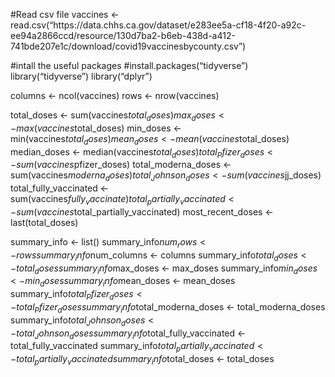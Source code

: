 #Read csv file
vaccines <- read.csv("https://data.chhs.ca.gov/dataset/e283ee5a-cf18-4f20-a92c-ee94a2866ccd/resource/130d7ba2-b6eb-438d-a412-741bde207e1c/download/covid19vaccinesbycounty.csv")

#intall the useful packages
#install.packages("tidyverse")
library("tidyverse")
library("dplyr")


columns <- ncol(vaccines)
rows <- nrow(vaccines)

total_doses <- sum(vaccines$total_doses)
max_doses <- max(vaccines$total_doses)
min_doses <- min(vaccines$total_doses)
mean_doses <- mean(vaccines$total_doses)
median_doses <- median(vaccines$total_doses)
total_Pfizer_doses <- sum(vaccines$pfizer_doses)
total_moderna_doses <- sum(vaccines$moderna_doses)
total_Johnson_doses <- sum(vaccines$jj_doses)
total_fully_vaccinated <- sum(vaccines$fully_vaccinate)
total_partially_vaccinated <- sum(vaccines$total_partially_vaccinated)
most_recent_doses <- last(total_doses)

summary_info <- list()
summary_info$num_rows <- rows
summary_info$num_columns <- columns
summary_info$total_doses <- total_doses
summary_info$max_doses <- max_doses
summary_info$min_doses <- min_doses
summary_info$mean_doses  <- mean_doses
summary_info$total_Pfizer_doses <- total_Pfizer_doses
summary_info$total_moderna_doses <- total_moderna_doses
summary_info$total_Johnson_doses <- total_Johnson_doses
summary_info$total_fully_vaccinated <- total_fully_vaccinated
summary_info$total_partially_vaccinated <- total_partially_vaccinated
summary_info$total_doses <- total_doses


